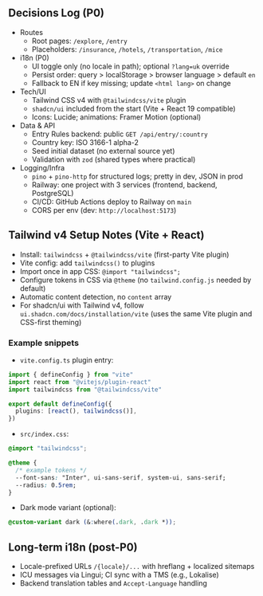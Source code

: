 ## Decisions Log (P0)

- Routes
  - Root pages: `/explore`, `/entry`
  - Placeholders: `/insurance`, `/hotels`, `/transportation`, `/mice`
- i18n (P0)
  - UI toggle only (no locale in path); optional `?lang=uk` override
  - Persist order: query > localStorage > browser language > default `en`
  - Fallback to EN if key missing; update `<html lang>` on change
- Tech/UI
  - Tailwind CSS v4 with `@tailwindcss/vite` plugin
  - `shadcn/ui` included from the start (Vite + React 19 compatible)
  - Icons: Lucide; animations: Framer Motion (optional)
- Data & API
  - Entry Rules backend: public `GET /api/entry/:country`
  - Country key: ISO 3166-1 alpha-2
  - Seed initial dataset (no external source yet)
  - Validation with `zod` (shared types where practical)
- Logging/Infra
  - `pino` + `pino-http` for structured logs; pretty in dev, JSON in prod
  - Railway: one project with 3 services (frontend, backend, PostgreSQL)
  - CI/CD: GitHub Actions deploy to Railway on `main`
  - CORS per env (dev: `http://localhost:5173`)

## Tailwind v4 Setup Notes (Vite + React)

- Install: `tailwindcss` + `@tailwindcss/vite` (first-party Vite plugin)
- Vite config: add `tailwindcss()` to plugins
- Import once in app CSS: `@import "tailwindcss";`
- Configure tokens in CSS via `@theme` (no `tailwind.config.js` needed by default)
- Automatic content detection, no `content` array
- For shadcn/ui with Tailwind v4, follow `ui.shadcn.com/docs/installation/vite` (uses the same Vite plugin and CSS-first theming)

### Example snippets

- `vite.config.ts` plugin entry:

```ts
import { defineConfig } from "vite"
import react from "@vitejs/plugin-react"
import tailwindcss from "@tailwindcss/vite"

export default defineConfig({
  plugins: [react(), tailwindcss()],
})
```

- `src/index.css`:

```css
@import "tailwindcss";

@theme {
  /* example tokens */
  --font-sans: "Inter", ui-sans-serif, system-ui, sans-serif;
  --radius: 0.5rem;
}
```

- Dark mode variant (optional):

```css
@custom-variant dark (&:where(.dark, .dark *));
```

## Long-term i18n (post-P0)

- Locale-prefixed URLs `/{locale}/...` with hreflang + localized sitemaps
- ICU messages via Lingui; CI sync with a TMS (e.g., Lokalise)
- Backend translation tables and `Accept-Language` handling
